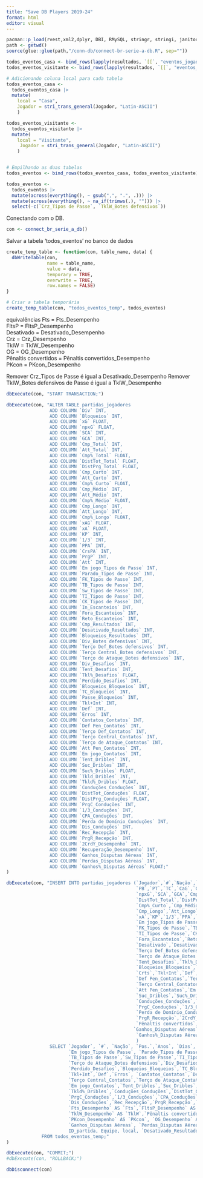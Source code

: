 ```yaml
---
title: "Save DB Players 2019-24"
format: html
editor: visual
---
```


```r
pacman::p_load(rvest,xml2,dplyr, DBI, RMySQL, stringr, stringi, janitor, tidyr)
path <- getwd()
source(glue::glue(path,"/conn-db/connect-br-serie-a-db.R", sep=""))
```

```r
todos_eventos_casa <- bind_rows(lapply(resultados, `[[`, "eventos_jogadores_casa"))
todos_eventos_visitante <- bind_rows(lapply(resultados, `[[`, "eventos_jogadores_visitante"))
```

```r
# Adicionando coluna local para cada tabela
todos_eventos_casa <- 
  todos_eventos_casa |> 
  mutate(
    local = "Casa",
    Jogador = stri_trans_general(Jogador, "Latin-ASCII")
    )

todos_eventos_visitante <- 
  todos_eventos_visitante |> 
  mutate(
    local = "Visitante",
     Jogador = stri_trans_general(Jogador, "Latin-ASCII")
    )


# Empilhando as duas tabelas
todos_eventos <- bind_rows(todos_eventos_casa, todos_eventos_visitante)
```

```r
todos_eventos <- 
  todos_eventos |> 
  mutate(across(everything(), ~ gsub(",", ".", .))) |> 
  mutate(across(everything(), ~ na_if(trimws(.), ""))) |> 
  select(-c(`Crz_Tipos de Passe`, `TklW_Botes defensivos`))
```

Conectando com o DB.

```r
con <- connect_br_serie_a_db()
```

Salvar a tabela 'todos_eventos' no banco de dados

```r
create_temp_table <- function(con, table_name, data) {
  dbWriteTable(con,
               name = table_name,
               value = data,
               temporary = TRUE, 
               overwrite = TRUE, 
               row.names = FALSE)
}
```

```r
# Criar a tabela temporária
create_temp_table(con, "todos_eventos_temp", todos_eventos)
```

equivalências Fts = Fts_Desempenho   
FltsP = FltsP_Desempenho  
Desativado = Desativado_Desempenho  
Crz = Crz_Desempenho  
TklW = TklW_Desempenho  
OG = OG_Desempenho  
Pênaltis convertidos = Pênaltis convertidos_Desempenho  
PKcon = PKcon_Desempenho

Remover Crz_Tipos de Passe é igual a Desativado_Desempenho Remover TklW_Botes defensivos de Passe é igual a TklW_Desempenho

```r
dbExecute(con, "START TRANSACTION;")

dbExecute(con, "ALTER TABLE partidas_jogadores
                ADD COLUMN `Div` INT,
                ADD COLUMN `Bloqueios` INT,
                ADD COLUMN `xG` FLOAT,
                ADD COLUMN `npxG` FLOAT,
                ADD COLUMN `SCA` INT,
                ADD COLUMN `GCA` INT,
                ADD COLUMN `Cmp_Total` INT,
                ADD COLUMN `Att_Total` INT,
                ADD COLUMN `Cmp%_Total` FLOAT,
                ADD COLUMN `DistTot_Total` FLOAT,
                ADD COLUMN `DistPrg_Total` FLOAT,
                ADD COLUMN `Cmp_Curto` INT,
                ADD COLUMN `Att_Curto` INT,
                ADD COLUMN `Cmp%_Curto` FLOAT,
                ADD COLUMN `Cmp_Médio` INT,
                ADD COLUMN `Att_Médio` INT,
                ADD COLUMN `Cmp%_Médio` FLOAT,
                ADD COLUMN `Cmp_Longo` INT,
                ADD COLUMN `Att_Longo` INT,
                ADD COLUMN `Cmp%_Longo` FLOAT,
                ADD COLUMN `xAG` FLOAT,
                ADD COLUMN `xA` FLOAT,
                ADD COLUMN `KP` INT,
                ADD COLUMN `1/3` INT,
                ADD COLUMN `PPA` INT,
                ADD COLUMN `CrsPA` INT,
                ADD COLUMN `PrgP` INT,
                ADD COLUMN `Att` INT,
                ADD COLUMN `Em jogo_Tipos de Passe` INT,
                ADD COLUMN `Parado_Tipos de Passe` INT,
                ADD COLUMN `FK_Tipos de Passe` INT,
                ADD COLUMN `TB_Tipos de Passe` INT,
                ADD COLUMN `Sw_Tipos de Passe` INT,
                ADD COLUMN `TI_Tipos de Passe` INT,
                ADD COLUMN `CK_Tipos de Passe` INT,
                ADD COLUMN `In_Escanteios` INT,
                ADD COLUMN `Fora_Escanteios` INT,
                ADD COLUMN `Reto_Escanteios` INT,
                ADD COLUMN `Cmp_Resultados` INT,
                ADD COLUMN `Desativado_Resultados` INT,
                ADD COLUMN `Bloqueios_Resultados` INT,
                ADD COLUMN `Div_Botes defensivos` INT,
                ADD COLUMN `Terço Def_Botes defensivos` INT,
                ADD COLUMN `Terço Central_Botes defensivos` INT,
                ADD COLUMN `Terço de Ataque_Botes defensivos` INT,
                ADD COLUMN `Div_Desafios` INT,
                ADD COLUMN `Tent_Desafios` INT,
                ADD COLUMN `Tkl%_Desafios` FLOAT,
                ADD COLUMN `Perdido_Desafios` INT,
                ADD COLUMN `Bloqueios_Bloqueios` INT,
                ADD COLUMN `TC_Bloqueios` INT,
                ADD COLUMN `Passe_Bloqueios` INT,
                ADD COLUMN `Tkl+Int` INT,
                ADD COLUMN `Def` INT,
                ADD COLUMN `Erros` INT,
                ADD COLUMN `Contatos_Contatos` INT,
                ADD COLUMN `Def Pen_Contatos` INT,
                ADD COLUMN `Terço Def_Contatos` INT,
                ADD COLUMN `Terço Central_Contatos` INT,
                ADD COLUMN `Terço de Ataque_Contatos` INT,
                ADD COLUMN `Att Pen_Contatos` INT,
                ADD COLUMN `Em jogo_Contatos` INT,
                ADD COLUMN `Tent_Dribles` INT,
                ADD COLUMN `Suc_Dribles` INT,
                ADD COLUMN `Suc%_Dribles` FLOAT,
                ADD COLUMN `Tkld_Dribles` INT,
                ADD COLUMN `Tkld%_Dribles` FLOAT,
                ADD COLUMN `Conduções_Conduções` INT,
                ADD COLUMN `DistTot_Conduções` FLOAT,
                ADD COLUMN `DistPrg_Conduções` FLOAT,
                ADD COLUMN `PrgC_Conduções` INT,
                ADD COLUMN `1/3_Conduções` INT,
                ADD COLUMN `CPA_Conduções` INT,
                ADD COLUMN `Perda de Domínio_Conduções` INT,
                ADD COLUMN `Dis_Conduções` INT,
                ADD COLUMN `Rec_Recepção` INT,
                ADD COLUMN `PrgR_Recepção` INT,
                ADD COLUMN `2CrdY_Desempenho` INT,
                ADD COLUMN `Recuperação_Desempenho` INT,
                ADD COLUMN `Ganhos_Disputas Aéreas` INT,
                ADD COLUMN `Perdas_Disputas Aéreas` INT,
                ADD COLUMN `Ganhos%_Disputas Aéreas` FLOAT;"
)
```

```r
dbExecute(con, "INSERT INTO partidas_jogadores (`Jogador`,`#`,`Nação`,`Pos.`,`Anos`,`Dias`,`Min.`,`Gols`,
                                                `PB`,`PT`,`TC`,`CaG`,`CrtsA`,`CrtV`,`Div`,`Bloqueios`,`xG`,
                                                `npxG`,`SCA`,`GCA`,`Cmp_Total`,`Att_Total`,`Cmp%_Total`,
                                                `DistTot_Total`,`DistPrg_Total`,`Cmp_Curto`,`Att_Curto`,
                                                `Cmp%_Curto`,`Cmp_Médio`,`Att_Médio`,`Cmp%_Médio`,
                                                `Cmp_Longo`,`Att_Longo`,`Cmp%_Longo`,`Assis.`,`xAG`,
                                                `xA`,`KP`,`1/3`,`PPA`,`CrsPA`,`PrgP`,`Att`,
                                                `Em jogo_Tipos de Passe`,`Parado_Tipos de Passe`,
                                                `FK_Tipos de Passe`,`TB_Tipos de Passe`,`Sw_Tipos de Passe`,
                                                `TI_Tipos de Passe`,`CK_Tipos de Passe`,`In_Escanteios`,
                                                `Fora_Escanteios`,`Reto_Escanteios`,`Cmp_Resultados`,
                                                `Desativado`,`Desativado_Resultados`,                                                                           `Bloqueios_Resultados`,`Div_Botes defensivos`,
                                                `Terço Def_Botes defensivos`,`Terço Central_Botes defensivos`,
                                                `Terço de Ataque_Botes defensivos`,`Div_Desafios`,
                                                `Tent_Desafios`,`Tkl%_Desafios`,`Perdido_Desafios`,
                                                `Bloqueios_Bloqueios`,`TC_Bloqueios`,`Passe_Bloqueios`,
                                                `Crts`,`Tkl+Int`,`Def`,`Erros`,`Contatos_Contatos`,
                                                `Def Pen_Contatos`,`Terço Def_Contatos`,
                                                `Terço Central_Contatos`,`Terço de Ataque_Contatos`,
                                                `Att Pen_Contatos`,`Em jogo_Contatos`,`Tent_Dribles`,
                                                `Suc_Dribles`,`Suc%_Dribles`,`Tkld_Dribles`,`Tkld%_Dribles`,
                                                `Conduções_Conduções`,`DistTot_Conduções`,`DistPrg_Conduções`,
                                                `PrgC_Conduções`,`1/3_Conduções`,`CPA_Conduções`,
                                                `Perda de Domínio_Conduções`,`Dis_Conduções`,`Rec_Recepção`,
                                                `PrgR_Recepção`,`2CrdY_Desempenho`,`Fts`,`FltsP`,`Crz`,`TklW`,
                                                `Pênaltis convertidos`,`PKcon`,`OG`,`Recuperação_Desempenho`,
                                               `Ganhos_Disputas Aéreas`,`Perdas_Disputas Aéreas`,
                                                `Ganhos%_Disputas Aéreas`,`ID_partida`,`Equipe`,`local`
                                                )
                SELECT `Jogador`, `#`, `Nação`, `Pos.`,`Anos`, `Dias`, `Min.`,`Gols`, `PB`,`PT`, `TC`, `CaG`,                          `CrtsA`, `CrtV`, `Div`, `Bloqueios`, `xG`, `npxG`, `SCA`, `GCA`, `Cmp_Total`,                                   `Att_Total`, `Cmp%_Total`, `DistTot_Total`, `DistPrg_Total`, `Cmp_Curto`, `Att_Curto`,                          `Cmp%_Curto`, `Cmp_Médio`, `Att_Médio`,`Cmp%_Médio`, `Cmp_Longo`, `Att_Longo`,                                  `Cmp%_Longo`, `Assis.`, `xAG`, `xA`, `KP`, `1/3`,`PPA`, `CrsPA`, `PrgP`, `Att`,
                       `Em jogo_Tipos de Passe`, `Parado_Tipos de Passe`,`FK_Tipos de Passe`,
                       `TB_Tipos de Passe`,`Sw_Tipos de Passe`,`TI_Tipos de Passe`,`CK_Tipos de Passe`,                                `In_Escanteios`,`Fora_Escanteios`,`Reto_Escanteios`, `Cmp_Resultados`,                                          `Desativado_Desempenho` AS `Desativado`,`Bloqueios_Resultados`,`Div_Botes defensivos`,                          `Terço Def_Botes defensivos`, `Terço Central_Botes defensivos`, 
                       `Terço de Ataque_Botes defensivos`,`Div_Desafios`,`Tent_Desafios`,`Tkl%_Desafios`,
                       `Perdido_Desafios`,`Bloqueios_Bloqueios`,`TC_Bloqueios`,`Passe_Bloqueios`,`Crts`, 
                       `Tkl+Int`,`Def`,`Erros`, `Contatos_Contatos`,`Def Pen_Contatos`,`Terço Def_Contatos`, 
                       `Terço Central_Contatos`,`Terço de Ataque_Contatos`,`Att Pen_Contatos`,
                       `Em jogo_Contatos`,`Tent_Dribles`,`Suc_Dribles`,`Suc%_Dribles`,`Tkld_Dribles`,
                       `Tkld%_Dribles`,`Conduções_Conduções`,`DistTot_Conduções`,`DistPrg_Conduções`,
                       `PrgC_Conduções`,`1/3_Conduções`,`CPA_Conduções`,`Perda de Domínio_Conduções`,
                       `Dis_Conduções`,`Rec_Recepção`,`PrgR_Recepção`,`2CrdY_Desempenho`,
                       `Fts_Desempenho` AS `Fts`,`FltsP_Desempenho` AS `FltsP`, `Crz_Desempenho` AS `Crz`,
                       `TklW_Desempenho` AS `TklW`,`Pênaltis convertidos_Desempenho` AS `Pênaltis convertidos`,
                       `PKcon_Desempenho` AS `PKcon`, `OG_Desempenho` AS `OG`, `Recuperação_Desempenho`,
                       `Ganhos_Disputas Aéreas`, `Perdas_Disputas Aéreas`, `Ganhos%_Disputas Aéreas`,
                       ID_partida, Equipe, local, `Desativado_Resultados`,
             FROM todos_eventos_temp;"
)

```

```r
dbExecute(con, "COMMIT;")
#dbExecute(con, "ROLLBACK;")
```


```r
dbDisconnect(con)
```
